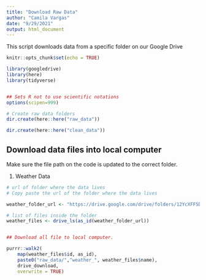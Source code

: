 ```yaml
---
title: "Download Raw Data"
author: "Camila Vargas"
date: "9/29/2021"
output: html_document
---
```


This script downloads data from a specific folder on our Google Drive

```r
knitr::opts_chunk$set(echo = TRUE)

library(googledrive)
library(here)
library(tidyverse)


## Sets R not to use scientific notations
options(scipen=999) 

# Create raw data folders 
dir.create(here::here("raw_data"))

dir.create(here::here("clean_data"))

```

## Download data files into local computer

Make sure the file path on the code is updated to the correct folder.

1. Weather Data

```r
# url of folder where the data lives
# Copy paste the url of the folder where the data lives

weather_folder_url <- "https://drive.google.com/drive/folders/12YcXFF5Dz11c29FtGtwZVCEwrgC4iVV4"

# list of files inside the folder
weather_files <- drive_ls(as_id(weather_folder_url))


## Download all file to local computer. 

purrr::walk2(
    map(weather_files$id, as_id),
    paste0("raw_data/","weather_", weather_files$name),
    drive_download,
    overwrite = TRUE)

```

